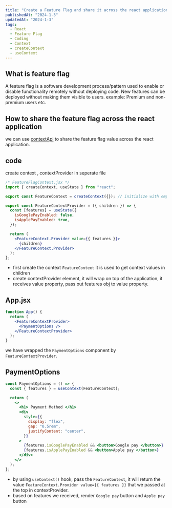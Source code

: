 ```yaml
---
title: "Create a Feature Flag and share it across the react application"
publishedAt: "2024-1-3"
updatedAt: "2024-1-3"
tags:
  - React
  - Feature Flag
  - Coding
  - Context
  - createContext
  - useContext
---
```


## What is feature flag

A feature flag is a software development process/pattern used to enable or disable functionality remotely without deploying code.
New features can be deployed without making them visible to users. example: Premium and non-premium users etc.

## How to share the feature flag across the react application

we can use [contextApi](https://react.dev/learn/passing-data-deeply-with-context) to share the feature flag value across the react application.

## code

create context , contextProvider in seperate file

```jsx
/* FeatureFlagContext.jsx */
import { createContext, useState } from "react";

export const FeatureContext = createContext({}); // initialize with empty object

export const FeatureContextProvider = ({ children }) => {
  const [features] = useState({
    isGooglePayEnabled: false,
    isApplePayEnabled: true,
  });

  return (
    <FeatureContext.Provider value={{ features }}>
      {children}
    </FeatureContext.Provider>
  );
};
```

- first create the context `FeatureContext` it is used to get context values in children
- create contextProvider element, it will wrap on top of the application, it receives value property, pass out features obj to value property.

## App.jsx

```jsx
function App() {
  return (
    <FeatureContextProvider>
      <PaymentOptions />
    </FeatureContextProvider>
  );
}
```

we have wrapped the `PaymentOptions` component by `FeatureContextProvider`.

## PaymentOptions

```jsx
const PaymentOptions = () => {
  const { features } = useContext(FeatureContext);

  return (
    <>
      <h1> Payment Method </h1>
      <div
        style={{
          display: "flex",
          gap: "0.5rem",
          justifyContent: "center",
        }}
      >
        {features.isGooglePayEnabled && <button>Google pay </button>}
        {features.isApplePayEnabled && <button>Apple pay </button>}
      </div>
    </>
  );
};
```
- by using `useContext()` hook, pass the `FeatureContext`, it will return the value `FeatureContext.Provider value={{ features }}` that we passed at the top in contextProvider.
- based on features we received, render `Google pay` button and `Apple pay` button